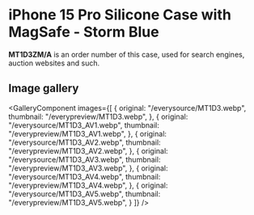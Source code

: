 
# iPhone 15 Pro Silicone Case with MagSafe - Storm Blue

<Callout type='info' emoji='👉🏻'>**MT1D3ZM/A** is an order number of this case, used for search engines, auction websites and such.</Callout>

## Image gallery

<GalleryComponent
    images={[
      {
        original: "/everysource/MT1D3.webp",
        thumbnail: "/everypreview/MT1D3.webp",
      },
      {
        original: "/everysource/MT1D3_AV1.webp",
        thumbnail: "/everypreview/MT1D3_AV1.webp",
      },
      {
        original: "/everysource/MT1D3_AV2.webp",
        thumbnail: "/everypreview/MT1D3_AV2.webp",
      },
      {
        original: "/everysource/MT1D3_AV3.webp",
        thumbnail: "/everypreview/MT1D3_AV3.webp",
      },
      {
        original: "/everysource/MT1D3_AV4.webp",
        thumbnail: "/everypreview/MT1D3_AV4.webp",
      },
      {
        original: "/everysource/MT1D3_AV5.webp",
        thumbnail: "/everypreview/MT1D3_AV5.webp",
      }
    ]}
  />
